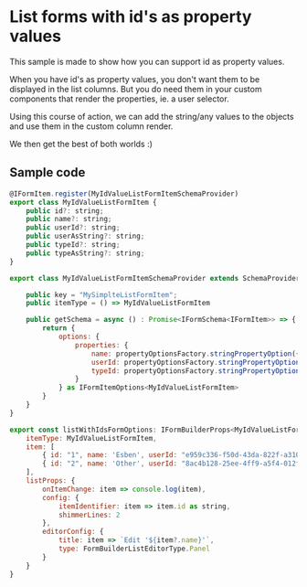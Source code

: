 <h1>List forms with id's as property values</h1>
<p>This sample is made to show how you can support id as property values.</p>
<p>When you have id's as property values, you don't want them to be displayed in the list columns. But you do need them in your custom components that render the properties, ie. a user selector.</p>
<p>Using this course of action, we can add the string/any values to the objects and use them in the custom column render.</p>
<p>We then get the best of both worlds :)</p>  

<h2>Sample code</h2>  

```js
@IFormItem.register(MyIdValueListFormItemSchemaProvider)
export class MyIdValueListFormItem {
    public id?: string;
    public name?: string;
    public userId?: string;
    public userAsString?: string;
    public typeId?: string;
    public typeAsString?: string;
}
```

```js
export class MyIdValueListFormItemSchemaProvider extends SchemaProvider<MyIdValueListFormItem> {

    public key = "MySimplteListFormItem";
    public itemType = () => MyIdValueListFormItem

    public getSchema = async () : Promise<IFormSchema<IFormItem>> => {
        return {
            options: {
                properties: {
                    name: propertyOptionsFactory.stringPropertyOption({ displayName: "This name", description: "This is an explanation of what this property does.." }),
                    userId: propertyOptionsFactory.stringPropertyOption({ displayName: "This user", listItemOptions: { customValueRender: (item: MyIdValueListFormItem) => item.userAsString } }),
                    typeId: propertyOptionsFactory.stringPropertyOption({ displayName: "This type", listItemOptions: { customValueRender: (item: MyIdValueListFormItem) => item.typeAsString } })
                } 
            } as IFormItemOptions<MyIdValueListFormItem>
        }
    }
}
```

```js
export const listWithIdsFormOptions: IFormBuilderProps<MyIdValueListFormItem> = {
    itemType: MyIdValueListFormItem,
    item: [
        { id: "1", name: 'Esben', userId: "e959c336-f50d-43da-822f-a3107a01e99f", userAsString: "ewi", typeId: "241854fc-39ea-4bc5-9f9f-650d7cbfe20e", typeAsString: "Admin" } as MyIdValueListFormItem,
        { id: "2", name: 'Other', userId: "8ac4b128-25ee-4ff9-a5f4-012fc163995d", userAsString: "oth", typeId: "9ca1e9ba-636c-46f8-89f3-cee502d39fb5", typeAsString: "SuperUser" } as MyIdValueListFormItem
    ],
    listProps: {
        onItemChange: item => console.log(item),
        config: { 
            itemIdentifier: item => item.id as string,
            shimmerLines: 2
        },
        editorConfig: {
            title: item => `Edit '${item?.name}'`,
            type: FormBuilderListEditorType.Panel
        }
    }
}
```

